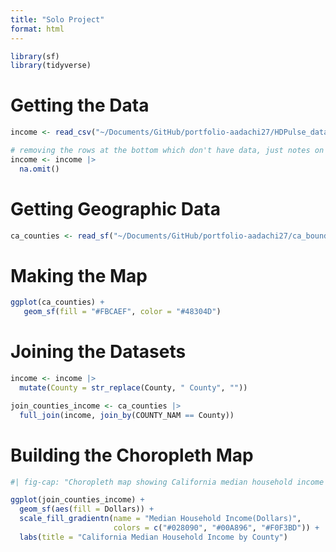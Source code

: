 ```yaml
---
title: "Solo Project"
format: html
---
```


```r
library(sf)
library(tidyverse)
```
# Getting the Data

```r
income <- read_csv("~/Documents/GitHub/portfolio-aadachi27/HDPulse_data_export1.csv")

# removing the rows at the bottom which don't have data, just notes on the data
income <- income |>
  na.omit()

```

# Getting Geographic Data

```r
ca_counties <- read_sf("~/Documents/GitHub/portfolio-aadachi27/ca_boundary_data/cnty19_1.shp")
```

# Making the Map

```r
ggplot(ca_counties) + 
   geom_sf(fill = "#FBCAEF", color = "#48304D") 

```

# Joining the Datasets

```r
income <- income |>
  mutate(County = str_replace(County, " County", ""))

join_counties_income <- ca_counties |>
  full_join(income, join_by(COUNTY_NAM == County))

```

# Building the Choropleth Map

```r
#| fig-cap: "Choropleth map showing California median household income by county. The counties with the highest median household income are centered around San Francisco. Geographic data from https://gis.data.ca.gov/datasets/CALFIRE-Forestry::california-county-boundaries/explore. Household income data from https://hdpulse.nimhd.nih.gov. Visualization made by Annabelle Adachi."

ggplot(join_counties_income) +
  geom_sf(aes(fill = Dollars)) +
  scale_fill_gradientn(name = "Median Household Income(Dollars)",
                       colors = c("#028090", "#00A896", "#F0F3BD")) +
  labs(title = "California Median Household Income by County")
```


